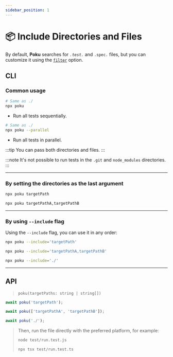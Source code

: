 ```yaml
---
sidebar_position: 1
---
```



# 📦 Include Directories and Files

By default, **Poku** searches for _`.test.`_ and `.spec.` files, but you can customize it using the [`filter`](/docs/documentation/poku/options/filter) option.

## CLI

### Common usage

```bash
# Same as ./
npx poku
```

- Run all tests sequentially.

```bash
# Same as ./
npx poku --parallel
```

- Run all tests in parallel.

:::tip
You can pass both directories and files.
:::

:::note
It's not possible to run tests in the `.git` and `node_modules` directories.
:::

<hr />

### By setting the directories as the last argument

```bash
npx poku targetPath
```

```bash
npx poku targetPathA,targetPathB
```

<hr />

### By using `--include` flag

<Stability level={0} />

Using the `--include` flag, you can use it in any order:

```bash
npx poku --include='targetPath'
```

```bash
npx poku --include='targetPathA,targetPathB'
```

```bash
npx poku --include='./'
```

<hr />

## API

> `poku(targetPaths: string | string[])`

```ts
await poku('targetPath');
```

```ts
await poku(['targetPathA', 'targetPathB']);
```

```ts
await poku('./');
```

<blockquote>

Then, run the file directly with the preferred platform, for example:

```bash
node test/run.test.js
```

```bash
npx tsx test/run.test.ts
```

</blockquote>
